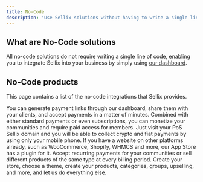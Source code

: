 ```yaml
---
title: No-Code
description: 'Use Sellix solutions without having to write a single line of code'
---
```


## What are No-Code solutions

All no-code solutions do not require writing a single line of code, enabling you to integrate Sellix into your business by simply using [our dashboard](https://dashboard.sellix.io).

## No-Code products

This page contains a list of the no-code integrations that Sellix provides.

<CardGroup cols={2}>
  <Card
    title="Links"
    icon="link"
    href="/products/links"
  >
    You can generate payment links through our dashboard, share them with your clients, and accept payments in a matter of minutes.
  </Card>
  <Card
    title="Communities"
    icon="discord"
    href="/products/communities"
  >
    Combined with either standard payments or even subscriptions, you can monetize your communities and require paid access for members.
  </Card>
  <Card
    title="Point of Sale"
    icon="cash-register"
    href="/products/pos"
  >
    Just visit your PoS Sellix domain and you will be able to collect crypto and fiat payments by using only your mobile phone.
  </Card>
  <Card
    title="Plugins"
    icon="puzzle-piece-simple"
    href="/products/plugins"
  >
    If you have a website on other platforms already, such as WooCommerce, Shopify, WHMCS and more, our App Store has a plugin for it.
  </Card>
  <Card
    title="Subscriptions"
    icon="arrow-progress"
    href="/products/subscriptions"
  >
    Accept recurring payments for your communities or sell different products of the same type at every billing period.
  </Card>
  <Card
    title="Commerce"
    icon="cart-shopping"
    href="/products/commerce"
  >
    Create your store, choose a theme, create your products, categories, groups, upselling, and more, and let us do everything else.
  </Card>
</CardGroup>
